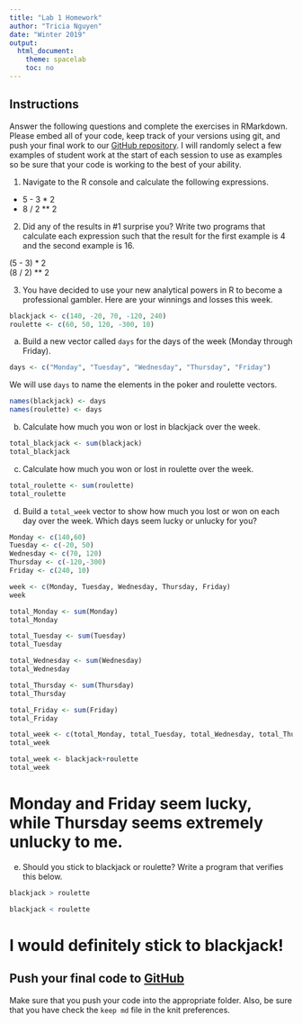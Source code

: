 ```yaml
---
title: "Lab 1 Homework"
author: "Tricia Nguyen"
date: "Winter 2019"
output:
  html_document:
    theme: spacelab
    toc: no
---
```


## Instructions
Answer the following questions and complete the exercises in RMarkdown. Please embed all of your code, keep track of your versions using git, and push your final work to our [GitHub repository](https://github.com/FRS417-DataScienceBiologists). I will randomly select a few examples of student work at the start of each session to use as examples so be sure that your code is working to the best of your ability.

1. Navigate to the R console and calculate the following expressions.  
  + 5 - 3 * 2  
  + 8 / 2 ** 2  

  
2. Did any of the results in #1 surprise you? Write two programs that calculate each expression such that the result for the first example is 4 and the second example is 16.  

(5 - 3) * 2  
(8 / 2) ** 2  
  
3. You have decided to use your new analytical powers in R to become a professional gambler. Here are your winnings and losses this week.
```r
blackjack <- c(140, -20, 70, -120, 240)
roulette <- c(60, 50, 120, -300, 10)
```

a. Build a new vector called `days` for the days of the week (Monday through Friday). 
```r
days <- c("Monday", "Tuesday", "Wednesday", "Thursday", "Friday")
```

We will use `days` to name the elements in the poker and roulette vectors.
```r
names(blackjack) <- days
names(roulette) <- days
```

b. Calculate how much you won or lost in blackjack over the week.
```r
total_blackjack <- sum(blackjack)
total_blackjack
```

c. Calculate how much you won or lost in roulette over the week.  
```r
total_roulette <- sum(roulette)
total_roulette
```

d. Build a `total_week` vector to show how much you lost or won on each day over the week. Which days seem lucky or unlucky for you?
```r
Monday <- c(140,60)
Tuesday <- c(-20, 50)
Wednesday <- c(70, 120)
Thursday <- c(-120,-300)
Friday <- c(240, 10)
```

```r
week <- c(Monday, Tuesday, Wednesday, Thursday, Friday) 
week
```
```r
total_Monday <- sum(Monday)
total_Monday
```
```r
total_Tuesday <- sum(Tuesday)
total_Tuesday
```
```r
total_Wednesday <- sum(Wednesday)
total_Wednesday
```
```r
total_Thursday <- sum(Thursday)
total_Thursday
```
```r
total_Friday <- sum(Friday)
total_Friday
```
```r
total_week <- c(total_Monday, total_Tuesday, total_Wednesday, total_Thursday, total_Friday)
total_week
```

```r
total_week <- blackjack+roulette
total_week
```

# Monday and Friday seem lucky, while Thursday seems extremely unlucky to me.

e. Should you stick to blackjack or roulette? Write a program that verifies this below.

```r
blackjack > roulette
```
```r
blackjack < roulette
```
# I would definitely stick to blackjack!

## Push your final code to [GitHub](https://github.com/FRS417-DataScienceBiologists)
Make sure that you push your code into the appropriate folder. Also, be sure that you have check the `keep md` file in the knit preferences.